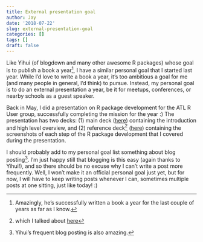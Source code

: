 ```yaml
---
title: External presentation goal 
author: Jay
date: '2018-07-22'
slug: external-presentation-goal
categories: []
tags: []
draft: false
---
```


Like Yihui (of blogdown and many other awesome R packages) whose goal is to publish a book a year^[Amazingly, he's successfully written a book a year for the last couple of years as far as I know.], I have a similar personal goal that I started last year. While I'd love to write a book a year, it's too ambitious a goal for me (and many people in general, I'd think) to pursue. Instead, my personal goal is to do an external presentation a year, be it for meetups, conferences, or nearby schools as a guest speaker. 

Back in May, I did a presentation on R package development for the ATL R User group, successfully completing the mission for the year :) The presentation has two decks: (1) main deck ([here](https://joongsup.rbind.io/pdf/r_pkg_devel_final.pdf)) containing the introduction and high level overview, and (2) reference deck^[which I talked about [here](https://joongsup.rbind.io/post/2018/05/17/insert-images-in-blogdown-post/)] ([here](https://joongsup.rbind.io/slides/r_pkg_devel.html)) containing the screenshots of each step of the R package development that I covered during the presentation.

I should probably add to my personal goal list something about blog posting^[Yihui's frequent blog posting is also amazing.]. I'm just happy still that blogging is this easy (again thanks to Yihui!), and so there should be no excuse why I can't write a post more frequently. Well, I won't make it an official personal goal just yet, but for now, I will have to keep writing posts whenever I can, sometimes multiple posts at one sitting, just like today! :)



